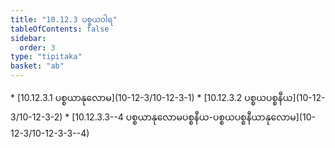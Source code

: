 ```yaml
---
title: "10.12.3 ပစ္စယဝါရ"
tableOfContents: false
sidebar:
  order: 3
type: "tipitaka"
basket: "ab"
---
```



<DynamicBreadcrumb />



<TableOfContents>
* [10.12.3.1 ပစ္စယာနုလောမ](10-12-3/10-12-3-1)
* [10.12.3.2 ပစ္စယပစ္စနီယ](10-12-3/10-12-3-2)
* [10.12.3.3--4 ပစ္စယာနုလောမပစ္စနီယ-ပစ္စယပစ္စနီယာနုလောမ](10-12-3/10-12-3-3--4)
</TableOfContents>